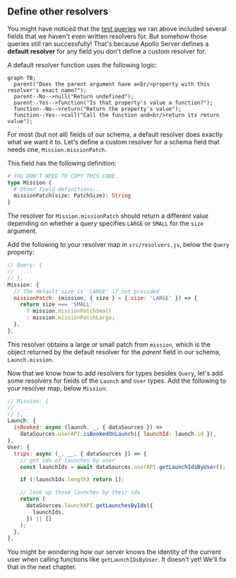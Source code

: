 ## Define other resolvers

You might have noticed that the [test queries](#run-test-queries) we ran above included several fields that we haven't even written resolvers for. But somehow those queries still ran successfully! That's because Apollo Server defines a **default resolver** for any field you don't define a custom resolver for.

A default resolver function uses the following logic:

```mermaid
graph TB;
  parent("Does the parent argument have a<br/>property with this resolver's exact name?");
  parent--No-->null("Return undefined");
  parent--Yes-->function("Is that property's value a function?");
  function--No-->return("Return the property's value");
  function--Yes-->call("Call the function and<br/>return its return value");
```

For most (but not all) fields of our schema, a default resolver does exactly what we want it to. Let's define a custom resolver for a schema field that needs one, `Mission.missionPatch`.

This field has the following definition:

```graphql
# YOU DON'T NEED TO COPY THIS CODE.
type Mission {
  # Other field definitions...
  missionPatch(size: PatchSize): String
}
```

The resolver for `Mission.missionPatch` should return a different value depending on whether a query specifies `LARGE` or `SMALL` for the `size` argument.

Add the following to your resolver map in `src/resolvers.js`, below the `Query` property:

```js{4-11}:title=src/resolvers.js
// Query: {
//   ...
// },
Mission: {
  // The default size is 'LARGE' if not provided
  missionPatch: (mission, { size } = { size: 'LARGE' }) => {
    return size === 'SMALL'
      ? mission.missionPatchSmall
      : mission.missionPatchLarge;
  },
},
```

This resolver obtains a large or small patch from `mission`, which is the object returned by the default resolver for the _parent_ field in our schema, `Launch.mission`.

Now that we know how to add resolvers for types besides `Query`, let's add some resolvers for fields of the `Launch` and `User` types. Add the following to your resolver map, below `Mission`:

```js{4-22}:title=src/resolvers.js
// Mission: {
//   ...
// },
Launch: {
  isBooked: async (launch, _, { dataSources }) =>
    dataSources.userAPI.isBookedOnLaunch({ launchId: launch.id }),
},
User: {
  trips: async (_, __, { dataSources }) => {
    // get ids of launches by user
    const launchIds = await dataSources.userAPI.getLaunchIdsByUser();

    if (!launchIds.length) return [];

    // look up those launches by their ids
    return (
      dataSources.launchAPI.getLaunchesByIds({
        launchIds,
      }) || []
    );
  },
},
```

You might be wondering how our server knows the identity of the current user when calling functions like `getLaunchIDsByUser`. It doesn't yet! We'll fix that in the next chapter.

